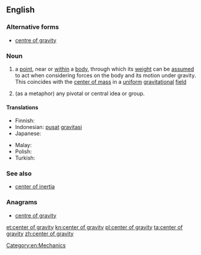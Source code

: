 {{wikipedia}}
==English==

===Alternative forms===
* [[centre of gravity]] {{qualifier|UK, Canada}}

===Noun===
{{en-noun|head=[[center]] [[of]] [[gravity]]|centers of gravity}} {{context|US|lang=en}}

# {{context|physics|lang=en}} a [[point]], near or [[within]] a [[body]], through which its [[weight]] can be [[assumed]] to act when considering forces on the body and its motion under gravity.  This coincides with the [[center of mass]] in a [[uniform]] [[gravitational]] [[field]]
# (as a metaphor) any pivotal or central idea or group.

====Translations====
{{trans-top|a point, near or within a body, at which the object's mass can be assumed to be concentrated}}
* Finnish: {{t-|fi|painopiste}}
* Indonesian: [[pusat]] [[gravitasi]]
* Japanese: {{t+|ja|重心|tr=じゅうしん]], jūshin}}
{{trans-mid}}
* Malay: {{t|ms|pusat graviti}}
* Polish: {{t-|pl|środek ciężkości}}
* Turkish: {{t+|tr|ağırlık merkezi}}
{{trans-bottom}}

===See also===
* [[center of inertia]]

===Anagrams===
* [[centre of gravity#English|centre of gravity]]

[[Category:en:Mechanics]]

[[et:center of gravity]]
[[kn:center of gravity]]
[[pl:center of gravity]]
[[ta:center of gravity]]
[[zh:center of gravity]]